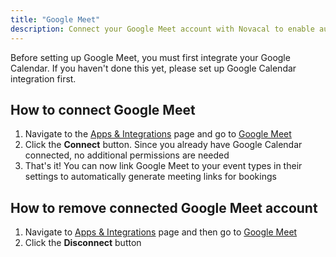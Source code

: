 ```yaml
---
title: "Google Meet"
description: Connect your Google Meet account with Novacal to enable automatic video conference link generation for booked meetings. Once linked, Google Meet links will be included in calendar invites whenever someone books a meeting for that event type.
---
```


<Warning>
  Before setting up Google Meet, you must first integrate your Google Calendar.
  If you haven't done this yet, please set up Google Calendar integration first.
</Warning>

## How to connect Google Meet

1. Navigate to the [Apps & Integrations](https://app.novacal.io/integrations) page and go to [Google Meet](https://app.novacal.io/integrations/google-meet)
2. Click the **Connect** button. Since you already have Google Calendar connected, no additional permissions are needed
3. That's it! You can now link Google Meet to your event types in their settings to automatically generate meeting links for bookings

## How to remove connected Google Meet account

1. Navigate to [Apps & Integrations](https://app.novacal.io/integrations) page and then go to [Google Meet](https://app.novacal.io/integrations/google-meet)
2. Click the **Disconnect** button
